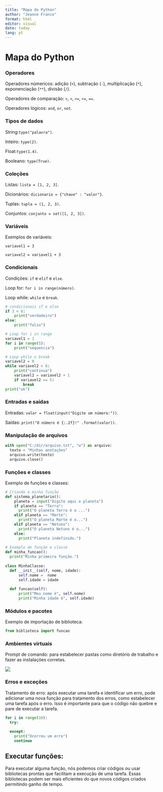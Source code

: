 ---
title: "Mapa do Python"
author: "Jeanne Franco"
format: html
editor: visual
date: today
lang: pt
---

# Mapa do Python

### Operadores

Operadores númericos: adição (`+`), subtração (`-`), multiplicação (`*`), exponenciação (`**`), divisão (`/`).

Operadores de comparação: `>`, `<`, `>=`, `<=`, `==`.

Operadores lógicos: `and`, `or`, `not`.

### Tipos de dados

String:`type("palavra")`.

Inteiro: `type(2)`.

Float:`type(1.4)`.

Booleano: `type(True)`.

### Coleções

Listas: `lista = [1, 2, 3]`.

Dicionários: `dicionario = {"chave" : "valor"}`.

Tuplas: `tupla = (1, 2, 3)`.

Conjuntos: `conjunto = set([1, 2, 3])`.

### Variáveis

Exemplos de variáveis:

`variavel1 = 3`

`variavel2 = variavel1 + 3`

### Condicionais

Condições: `if` e `elif` e `else`.

Loop for: `for i in range(número)`.

Loop while: `while` e `break`.

``` python
# condicionais if e else
if 3 < 6:
    print("verdadeiro")
else:
    print("falso")

# Loop for i in range
variavel1 = 1
for i in range(5):
    print("sequencia")

# Loop while e break
variavel2 = 0
while variavel2 < 6:
    print("continua")
    variavel2 = variavel2 + 1
    if variavel2 == 5:
        break
print("ok")
```

### Entradas e saídas

Entradas: `valor = float(input("Digite um número:"))`.

Saídas: `print("O número é {:.2f}!" .format(valor))`.

### Manipulação de arquivos

``` python
with open("C:/dir/arquivo.txt", "w") as arquivo:
  texto = "Minhas anotações"
  arquivo.write(texto)
  arquivo.close()
```

### Funções e classes

Exemplo de funções e classes:

``` python
# Criando a minha função
def sistema_planetario():
    planeta = input("Digite aqui o planeta")
    if planeta == "Terra":
      print("O planeta Terra é o ...")
    elif planeta == "Marte":
      print("O planeta Marte é o...")
    elif planeta == "Netuno":
      print("O planeta Netuno é o...")
    else:
      print("Planeta indefinido.")
      
# Exemplo de função e classe
def minha_funcao():
  print("Minha primeira função.")
  
class MinhaClasse:
  def __init__(self, nome, idade):
      self.nome =  nome
      self.idade = idade
    
  def funcao(self):
      print("Meu nome é", self.nome)
      print("Minha idade é", self.idade)
```

### Módulos e pacotes

Exemplo de importação de biblioteca:

``` python
from biblioteca import funcao
```

### Ambientes virtuais

Prompt de comando: para estabelecer pastas como diretório de trabalho e fazer as instalações corretas.

![](prompt.png){fig-align="center"}

### Erros e exceções

Tratamento de erro: após executar uma tarefa e identificar um erro, pode adicionar uma nova função para tratamento dos erros, como estabelecer uma tarefa após o erro. Isso é importante para que o código não quebre e pare de executar a tarefa.

``` python
for i in range(10):
  try:
    
  except:
    print("Ocorreu um erro")
    continue
```

::: {.callout-note appearance="simple"}
## Executar funções:

Para executar alguma função, nós podemos criar códigos ou usar bibliotecas prontas que facilitam a execução de uma tarefa. Essas bibliotecas podem ser mais eficientes do que novos códigos criados permitindo ganho de tempo.
:::

## 
